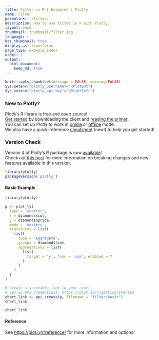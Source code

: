 ```yaml
---
title: Filter in R | Examples | Plotly
name: Filter
permalink: r/filter/
description: How to use filter in R with Plotly.
layout: base
thumbnail: thumbnail/filter.jpg
language: r
has_thumbnail: true
display_as: transforms
page_type: example_index
order: 1
output:
  html_document:
    keep_md: true
---
```


```r
knitr::opts_chunk$set(message = FALSE, warning=FALSE)
Sys.setenv("plotly_username"="RPlotBot")
Sys.setenv("plotly_api_key"="q0lz6r5efr")
```

### New to Plotly?

Plotly's R library is free and open source!<br>
[Get started](https://plot.ly/r/getting-started/) by downloading the client and [reading the primer](https://plot.ly/r/getting-started/).<br>
You can set up Plotly to work in [online](https://plot.ly/r/getting-started/#hosting-graphs-in-your-online-plotly-account) or [offline](https://plot.ly/r/offline/) mode.<br>
We also have a quick-reference [cheatsheet](https://images.plot.ly/plotly-documentation/images/r_cheat_sheet.pdf) (new!) to help you get started!

### Version Check

Version 4 of Plotly's R package is now [available](https://plot.ly/r/getting-started/#installation)!<br>
Check out [this post](http://moderndata.plot.ly/upgrading-to-plotly-4-0-and-above/) for more information on breaking changes and new features available in this version.

```r
library(plotly)
packageVersion('plotly')
```

#### Basic Example

```r
library(plotly)

p <- plot_ly(
  type = 'scatter',
  x = diamonds$cut,
  y = diamonds$price,
  mode = 'markers',
  transforms = list(
    list(
      type = 'aggregate',
      groups = diamonds$cut,
      aggregations = list(
        list(
          target = 'y', func = 'sum', enabled = T
        )
      )
    )
  )
)

# Create a shareable link to your chart
# Set up API credentials: https://plot.ly/r/getting-started
chart_link <- api_create(p, filename = "filter/basic")
chart_link
```

``` r
chart_link
```

#### Reference

See [https://plot.ly/r/reference/](https://plot.ly/r/reference/) for more information and options!
